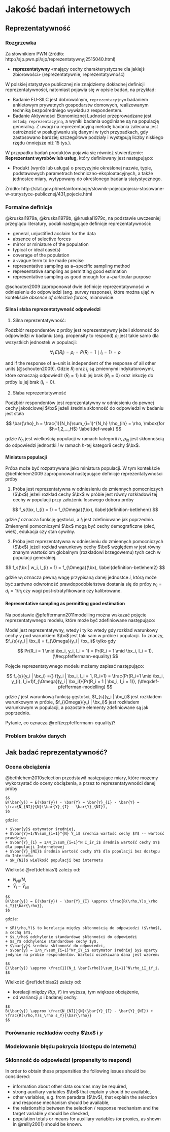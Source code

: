 # Jakość badań internetowych

## Reprezentatywność

### Rozgrzewka

Za słownikiem PWN (źródło: http://sjp.pwn.pl/sjp/reprezentatywny;2515040.html)

+ **reprezentatywny** «mający cechy charakterystyczne dla jakiejś zbiorowości» (reprezentatywnie, reprezentatywność)

W polskiej statystyce publicznej nie znajdziemy dokładnej definicji reprezentatywności, natomiast pojawia się w opisie badań, na przykład:

+ Badanie EU-SILC jest dobrowolnym, `reprezentacyjnym` badaniem ankietowym prywatnych gospodarstw domowych, realizowanym techniką bezpośredniego wywiadu z respondentem.
+ Badanie Aktywności Ekonomicznej Ludności przeprowadzane jest `metodą reprezentacyjną`, a wyniki badania uogólniane są na populację generalną. Z uwagi na reprezentacyjną metodę badania zalecana jest ostrożność w posługiwaniu się danymi w tych przypadkach, gdy zastosowano bardziej szczegółowe podziały i występują liczby niskiego rzędu (mniejsze niż 15 tys.). 


W przypadku badań produktów pojawia się również stwierdzenie: **Reprezentant wyrobów lub usług**, który definiowany jest następująco:

+ Produkt (wyrób lub usługa) o precyzyjnie określonej nazwie, typie, podstawowych parametrach techniczno-eksploatacyjnych, a także jednostce miary, wytypowany do określonego badania statystycznego.

Źródło: http://stat.gov.pl/metainformacje/slownik-pojec/pojecia-stosowane-w-statystyce-publicznej/431,pojecie.html


### Formalne definicje

@kruskal1979a, @kruskal1979b, @kruskal1979c, na podstawie uwczesniej przeglądu literatury, podali następujące definicje reprezentatywności:

+ general, unjustified acclaim for the data
+ absence of selective forces
+ mirror or miniature of the population
+ typical or ideal case(s)
+ coverage of the population
+ a~vague term to be made precise
+ representative sampling as a~specific sampling method 
+ representative sampling as permitting good estimation
+ representative sampling as good enough for a~particular purpose

@schouten2009 zaproponował dwie definicje reprezentatywności w odniesieniu do odpowiedzi (ang. survey response), które można ująć w kontekście *absence of selective forces*, mianowicie:


#### Silna i słaba reprezentatywność odpowiedzi

1. Silna reprezentatywność:

Podzbiór respondentów z próby jest reprezentatywny jeżeli skłonność do odpowiedzi w badaniu (ang. propensity to respond) $\rho_i$ jest takie samo dla wszystkich jednostek w populacji:

$$
	\forall_i \; E(R_i) = \rho_i = P( R_i  = 1  \mid  I_i = 1) = \rho
	\label{def-strong}
$$

and if the response of a~unit is independent of the response of all other units [@schouten2009]. Gdzie $R_i$ oraz $I_i$ są zmiennymi indykatorowymi, które oznaczają odpowiedź ($R_i=1$) lub jej brak  ($R_i=0$)  oraz inkuzję do próby lu jej brak ($I_i=0$). 

2. Słaba reprezentatywność

Podzbiór respondentów jest reprezentatywny w odniesieniu do pewnej cechy jakościowej $\bx$ jeżeli średnia skłonność do odpowiedzi w badaniu jest stała 

$$
\bar{\rho}_h  = \frac{1}{N_h}\sum_{i=1}^{N_h} \rho_{ih} = \rho, \mbox{for $h=1,2,...,H$}
\label{def-weak}
$$
  
gdzie $N_h$ jest wielkością populacji w ramach kategorii $h$, $\rho_{ih}$ jest skłonnością do odpowiedzi jednostki $i$ w ramach $h$-tej kategorii cechy $\bx$.

#### Miniatura populacji

Próba może być rozpatrywana jako miniatura populacji. W tym kontekście @bethlehem2009 zaproponował następujące definicje reprezentatywności próby

1. Próba jest reprezentatywna w odniesieniu do zmiennych pomocniczych ($\bx$) jeżeli rozkład cechy $\bx$ w próbie jest równy rozkładowi tej cechy w populacji przy założeniu losowego doboru próby

$$
f_s(\bx, I_{i} = 1) = f_{\Omega}(\bx),
\label{definition-betlehem}
$$

gdzie $f$ oznacza funkcję gęstości, a $I_{i}$ jest zdefiniowane jak poprzednio. Zmiennymi pomocniczymi $\bx$ mogą być cechy demograficzne (płeć, wiek), edukacja czy stan cywilny.

2. Próba jest reprezentatywna w odniesieniu do zmiennych pomocniczych ($\bx$) jeżeli rozkład warunkowy cechy $\bx$ względem $w$ jest równy znanym wartościom globalnym (rozkładowi brzegowemu) tych cech w populacji generalnej.

$$
f_s(\bx | w_i, I_{i} = 1) = f_{\Omega}(\bx),
\label{definition-betlehem2}
$$

gdzie $w_i$ oznacza pewną wagę przypisaną danej jednostce $i$, którą może być zarówno odwrotność prawdopodobieństwa dostania się do próby $w_i = d_i = 1 / \pi_i$ czy wagi post-stratyfikowane czy kalibrowane.

#### Representative sampling as permitting good estimation

Na podstawie @pfeffermann2011modelling można wskazać pojęcie reprezentatywnego modelu, które może być zdefiniowane następująco:

Model jest reprezentatywny, wtedy i tylko wtedy gdy rozkład warunkowy cechy $y$ pod warunkiem $\bx$ jest taki sam w próbie i populacji. To znaczy, $f_{s}(y_i | \bx_i) =  f_{\Omega}(y_i | \bx_i)$ tylko gdy

$$
Pr(R_i = 1 \mid \bx_i, y_i, I_i = 1)  = Pr(R_i = 1 \mid  \bx_i, I_i = 1).
(\#eq:pfeffermann-equality)
$$

Pojęcie reprezentatywnego modelu możemy zapisać następująco:

$$
f_{s}(y_i | \bx_i) ={}  
f(y_i | \bx_i, I_i = 1, R_i=1) =  
\frac{Pr(R_i=1 \mid \bx_i, y_{i}, I_i=1)f_{\Omega}(y_i | \bx_i)}{Pr(R_i = 1 | \bx_i, I_i = 1)},
(\#eq:def-pfefferman-modelling)
$$

gdzie $f$ jest warunkową funkcją gęstości, $f_{s}(y_i | \bx_i)$ jest rozkładem warunkowym w próbie, $f_{\Omega}(y_i | \bx_i)$ jest rozkładem warunkowym w populacji, a pozostałe elementy zdefiniowane są jak poprzednio.

Pytanie, co oznacza \@ref(eq:pfeffermann-equality)? 

### Problem braków danych

## Jak badać reprezentatywność?


### Ocena obciążenia

@bethlehem2010selection przedstawił następujące miary, które możemy wykorzystać do oceny obciążenia, a przez to reprezentatywności danej próby

```definition

$$
B(\bar{y}) = E(\bar{y}) - \bar{Y} = \bar{Y}_{I} - \bar{Y} = \frac{N_{NI}}{N}(\bar{Y}_{I} - \bar{Y}_{NI}),
$$

gdzie:

+ $\bar{y}$ estymator średniej,
+ $\bar{Y}=1/N\sum_{i=1}^{N} Y_i$ średnia wartość cechy $Y$ -- wartość prawdziwa
+ $\bar{Y}_{I} = 1/N_I\sum_{i=1}^N I_iY_i$ średnia wartość cechy $Y$ dla populacji Internetowej
+ $\bar{Y}_{NI}$ średnia wartość cechy $Y$ dla populacji bez dostępu do Internetu
+ $N_{NI}$ wielkość populacji bez internetu 
```

Wielkość \@ref(def:bias1) zależy od:

+ $N_{NI}/N$,
+ $\bar{Y}_{I} - \bar{Y}_{NI}$ 

```definition

$$
B(\bar{y}) = E(\bar{y}) - \bar{Y}_{I} \approx \frac{R(\rho,Y)s_\rho s_Y}{\bar{\rho}},
$$

gdzie:

+ $R(\rho,Y)$ to korelacja między skłonnością do odpowiedzi ($\rho$), a cechą $Y$,
+ $s_\rho$ odchylenie standardowe skłonności do odpowiedzi
+ $s_Y$ odchylenie standardowe cechy $y$,
+ $\bar{y}$ średnia skłonność do odpowiedzi,
+ $\bar{y} = 1/n_r\sum_{i=1}^Nr_iY_i$ estymator średniej $y$ oparty jedynie na próbie respondentów. Wartość oczekiwana dana jest wzorem:

$$
E(\bar{y}) \approx \frac{1}{N_i \bar{\rho}}\sum_{i=1}^N\rho_iI_iY_i.
$$
```


Wielkość \@ref(def:bias2) zależy od:

+ korelacji między $R(\rho,Y)$ im wyższa, tym większe obciążenie,
+ od wariancji $\rho$ i badanej cechy.



```definition

$$
B(\bar{y}) \approx \frac{N_{NI}}{N}(\bar{Y}_{I} - \bar{Y}_{NI}) + \frac{R(\rho,Y)s_\rho s_Y}{\bar{\rho}}
$$

```


### Porównanie rozkładów cechy $\bx$ i $y$

### Modelowanie błędu pokrycia (dostępu do Internetu)

### Skłonność do odpowiedzi (propensity to respond)

In order to obtain these propensities the following issues should be considered:

+ information about other data sources may be required,
+ strong auxiliary variables $\bx$ that explain $y$ should be available,
+ other variables, e.g. from paradata ($\bv$), that explain the selection and response mechanism should be available,
+ the relationship between the selection / response mechanism and the target variable $y$ should be checked,
+ population totals or means for auxiliary variables (or proxies, as shown in @reilly2001) should be known.


